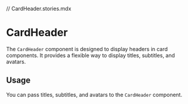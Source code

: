// CardHeader.stories.mdx



<Meta title="Components/CardHeader" component={CardHeader} of={Stories} />

# CardHeader

The `CardHeader` component is designed to display headers in card components. It provides a flexible way to display titles, subtitles, and avatars.

## Usage

You can pass titles, subtitles, and avatars to the `CardHeader` component.

<Canvas>
  <Story of={Stories.Default} />
  <Story of={Stories.WithAvatar} />
</Canvas>
